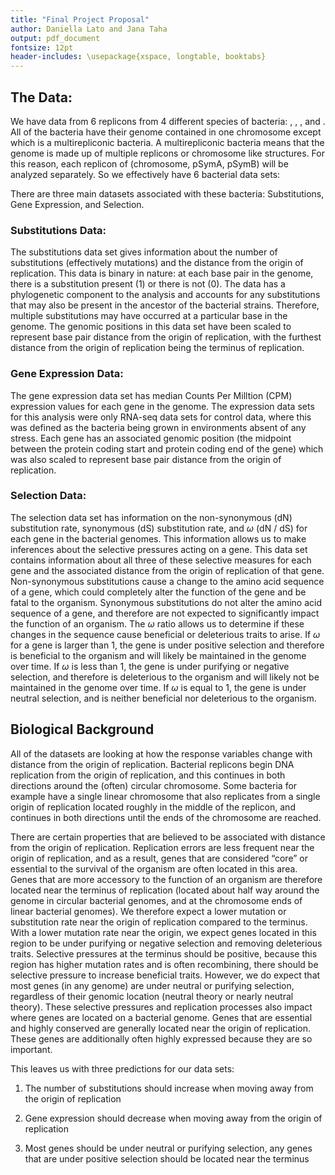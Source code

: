 ```yaml
---
title: "Final Project Proposal"
author: Daniella Lato and Jana Taha
output: pdf_document
fontsize: 12pt
header-includes: \usepackage{xspace, longtable, booktabs}
---
```




\newcommand{\smel}{\textit{S.\,meliloti}\xspace}
\newcommand{\bass}{\textit{B.\,subtilis}\xspace}
\newcommand{\ecol}{\textit{E.\,coli}\xspace}
\newcommand{\strep}{\textit{Streptomyces}\xspace}



## The Data:

We have data from 6 replicons from 4 different species of bacteria: \ecol, \bass, \strep, and \smel.
All of the bacteria have their genome contained in one chromosome except \smel 
which is a multirepliconic bacteria. A multirepliconic bacteria means that the genome is made up of multiple replicons or chromosome like structures. For this reason, each replicon of \smel 
(chromosome, pSymA, pSymB) will be analyzed separately. So we effectively have 6 bacterial data sets:

\begin{table}[h]
		\begin{center}
			\begin{tabular}{ll}
				\toprule
				Bacteria & Replicon Name \\
				\midrule
				\ecol & Chromosome \\
				\bass & Chromosome \\
				\strep & Chromosome \\
				\smel & Chromosome \\
				\smel & pSymA \\
				\smel & pSymB \\
				\bottomrule
			\end{tabular}
					\end{center}
	\end{table}


There are three main datasets associated with these bacteria: Substitutions, Gene Expression, and Selection.

### Substitutions Data:

The substitutions data set gives information about the number of substitutions (effectively mutations) and the distance from the origin of replication.
This data is binary in nature: at each base pair in the genome, there is a substitution present (1) or there is not (0).
The data has a phylogenetic component to the analysis and accounts for any substitutions that may also be present in the ancestor of the bacterial strains.
Therefore, multiple substitutions may have occurred at a particular base in the genome.
The genomic positions in this data set have been scaled to represent base pair distance from the origin of replication, with the furthest distance from the origin of replication being the terminus of replication.

### Gene Expression Data:

The gene expression data set has median Counts Per Milltion (CPM) expression values for each gene in the genome.
The expression data sets for this analysis were only RNA-seq data sets for control data, where this was defined as the bacteria being grown in environments absent of any stress.
Each gene has an associated genomic position (the midpoint between the protein coding start and protein coding end of the gene) which was also scaled to represent base pair distance from the origin of replication.

### Selection Data:

The selection data set has information on the non-synonymous (dN) substitution rate, synonymous (dS) substitution rate, and $\omega$ (dN / dS) for each gene in the bacterial genomes.
This information allows us to make inferences about the selective pressures acting on a gene.
This data set contains information about all three of these selective measures for each gene and the associated distance from the origin of replication of that gene.
Non-synonymous substitutions cause a change to the amino acid sequence of a gene, which could completely alter the function of the gene and be fatal to the organism.
Synonymous substitutions do not alter the amino acid sequence of a gene, and therefore are not expected to significantly impact the function of an organism.
The $\omega$ ratio allows us to determine if these changes in the sequence cause beneficial or deleterious traits to arise.
If $\omega$ for a gene is larger than 1, the gene is under positive selection and therefore is beneficial to the organism and will likely be maintained in the genome over time.
If $\omega$ is less than 1, the gene is under purifying or negative selection, and therefore is deleterious to the organism and will likely not be maintained in the genome over time.
If $\omega$ is equal to 1, the gene is under neutral selection, and is neither beneficial nor deleterious to the organism.


## Biological Background

All of the datasets are looking at how the response variables change with distance from the origin of replication.
Bacterial replicons begin DNA replication from the origin of replication, and this continues in both directions around the (often) circular chromosome.
Some bacteria for example \strep
have a single linear chromosome that also replicates from a single origin of replication located roughly in the middle of the replicon, and continues in both directions until the ends of the chromosome are reached.

There are certain properties that are believed to be associated with distance from the origin of replication.
Replication errors are less frequent near the origin of replication, and as a result, genes that are considered "core" or essential to the survival of the organism are often located in this area.
Genes that are more accessory to the function of an organism are therefore located near the terminus of replication (located about half way around the genome in circular bacterial genomes, and at the chromosome ends of linear bacterial genomes).
We therefore expect a lower mutation or substitution rate near the origin of replication compared to the terminus.
With a lower mutation rate near the origin, we expect genes located in this region to be under purifying or negative selection and removing deleterious traits.
Selective pressures at the terminus should be positive, because this region has higher mutation rates and is often recombining, there should be selective pressure to increase beneficial traits. 
However, we do expect that most genes (in any genome) are under neutral or purifying selection, regardless of their genomic location (neutral theory or nearly neutral theory).
These selective pressures and replication processes also impact where genes are located on a bacterial genome.
Genes that are essential and highly conserved are generally located near the origin of replication.
These genes are additionally often highly expressed because they are so important.

This leaves us with three predictions for our data sets:

1. The number of substitutions should increase when moving away from the origin of replication

2. Gene expression should decrease when moving away from the origin of replication

3. Most genes should be under neutral or purifying selection, any genes that are under positive selection should be located near the terminus